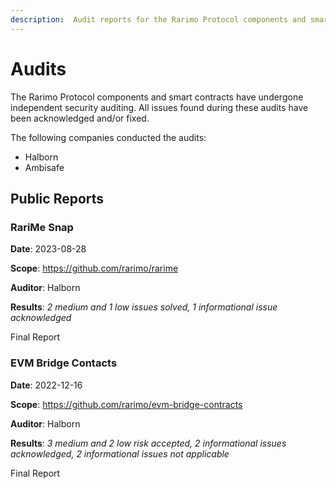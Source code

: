 ```yaml
---
description:  Audit reports for the Rarimo Protocol components and smart contracts.
---
```


# Audits

The Rarimo Protocol components and smart contracts have undergone independent security auditing. All issues found during these audits have been acknowledged and/or fixed.

The following companies conducted the audits:

- <OutLink href="https://www.halborn.com/">Halborn</OutLink>
- <OutLink href="https://ambisafe.com/">Ambisafe</OutLink>

## Public Reports

### RariMe Snap

**Date**: 2023-08-28

**Scope**: https://github.com/rarimo/rarime

**Auditor**: <OutLink href="https://www.halborn.com/">Halborn</OutLink>

**Results**: _2 medium and 1 low issues solved, 1 informational issue acknowledged_

<OutLink href="https://github.com/rarimo/rarime/blob/e1890386cb18415612c8e4f7171b50d19994ee12/audits/halborn_2023-08-28.pdf">Final Report</OutLink>

### EVM Bridge Contacts

**Date**: 2022-12-16

**Scope**: https://github.com/rarimo/evm-bridge-contracts

**Auditor**: <OutLink href="https://www.halborn.com/">Halborn</OutLink>

**Results**: _3 medium and 2 low risk accepted, 2 informational issues acknowledged, 2 informational issues not applicable_

<OutLink href="/files/Rarimo_Solidity_Bridge_Smart_Contract_Security_Audit_Report_Halborn_Final.pdf">Final Report</OutLink>
